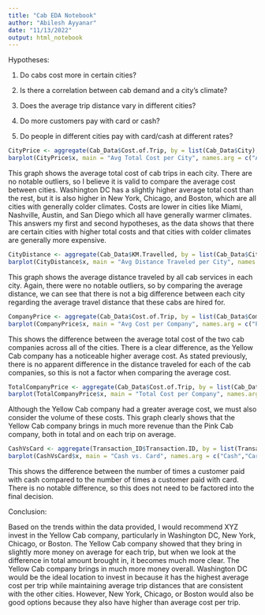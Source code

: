 ---
title: "Cab EDA Notebook"
author: "Abilesh Ayyanar"
date: "11/13/2022"
output: html_notebook
---


Hypotheses:

1. Do cabs cost more in certain cities?

2. Is there a correlation between cab demand and a city's climate?

3. Does the average trip distance vary in different cities?

4. Do more customers pay with card or cash?

5. Do people in different cities pay with card/cash at different rates?

```{r}
CityPrice <- aggregate(Cab_Data$Cost.of.Trip, by = list(Cab_Data$City), FUN = mean, simplify = TRUE, drop = TRUE)
barplot(CityPrice$x, main = "Avg Total Cost per City", names.arg = c("Atlanta, GA","Austin, TX","Boston, MA","Chicago, IL","Dallas, TX","Denver, CO","Los Angeles, CA","Miami, FL","Nashville, TN","New York, NY","Orange County, CA","Phoenix, AZ","Pittsburgh, PA","Sacramento, CA","San Diego, CA","Seattle, WA","Silicon Valley, CA","Tucson, AZ","Washington DC"), las = 2)
```
This graph shows the average total cost of cab trips in each city. There are no notable outliers, so I believe it is valid to compare the average cost between cities. Washington DC has a slightly higher average total cost than the rest, but it is also higher in New York, Chicago, and Boston, which are all cities with generally colder climates. Costs are lower in cities like Miami, Nashville, Austin, and San Diego which all have generally warmer climates. This answers my first and second hypotheses, as the data shows that there are certain cities with higher total costs and that cities with colder climates are generally more expensive.

```{r}
CityDistance <- aggregate(Cab_Data$KM.Travelled, by = list(Cab_Data$City), FUN = mean, simplify = TRUE, drop = TRUE)
barplot(CityDistance$x, main = "Avg Distance Traveled per City", names.arg = c("Atlanta, GA","Austin, TX","Boston, MA","Chicago, IL","Dallas, TX","Denver, CO","Los Angeles, CA","Miami, FL","Nashville, TN","New York, NY","Orange County, CA","Phoenix, AZ","Pittsburgh, PA","Sacramento, CA","San Diego, CA","Seattle, WA","Silicon Valley, CA","Tucson, AZ","Washington DC"), las = 2)
```
This graph shows the average distance traveled by all cab services in each city. Again, there were no notable outliers, so by comparing the average distance, we can see that there is not a big difference between each city regarding the average travel distance that these cabs are hired for.

```{r}
CompanyPrice <- aggregate(Cab_Data$Cost.of.Trip, by = list(Cab_Data$Company), FUN = mean, simplify = TRUE, drop = TRUE)
barplot(CompanyPrice$x, main = "Avg Cost per Company", names.arg = c("Pink Cab","Yellow Cab"))
```
This shows the difference between the average total cost of the two cab companies across all of the cities. There is a clear difference, as the Yellow Cab company has a noticeable higher average cost. As stated previously, there is no apparent difference in the distance traveled for each of the cab companies, so this is not a factor when comparing the average cost.

```{r}
TotalCompanyPrice <- aggregate(Cab_Data$Cost.of.Trip, by = list(Cab_Data$Company), FUN = sum, simplify = TRUE, drop = TRUE)
barplot(TotalCompanyPrice$x, main = "Total Cost per Company", names.arg = c("Pink Cab","Yellow Cab"))
```
Although the Yellow Cab company had a greater average cost, we must also consider the volume of these costs. This graph clearly shows that the Yellow Cab company brings in much more revenue than the Pink Cab company, both in total and on each trip on average. 


```{r}
CashVsCard <- aggregate(Transaction_ID$Transaction.ID, by = list(Transaction_ID$Payment_Mode), FUN = mean, simplify = TRUE, drop = TRUE)
barplot(CashVsCard$x, main = "Cash vs. Card", names.arg = c("Cash","Card"))
```
This shows the difference between the number of times a customer paid with cash compared to the number of times a customer paid with card. There is no notable difference, so this does not need to be factored into the final decision.


Conclusion:

Based on the trends within the data provided, I would recommend XYZ invest in the Yellow Cab company, particularly in Washington DC, New York, Chicago, or Boston. The Yellow Cab company showed that they bring in slightly more money on average for each trip, but when we look at the difference in total amount brought in, it becomes much more clear. The Yellow Cab company brings in much more money overall. Washington DC would be the ideal location to invest in because it has the highest average cost per trip while maintaining average trip distances that are consistent with the other cities. However, New York, Chicago, or Boston would also be good options because they also have higher than average cost per trip. 